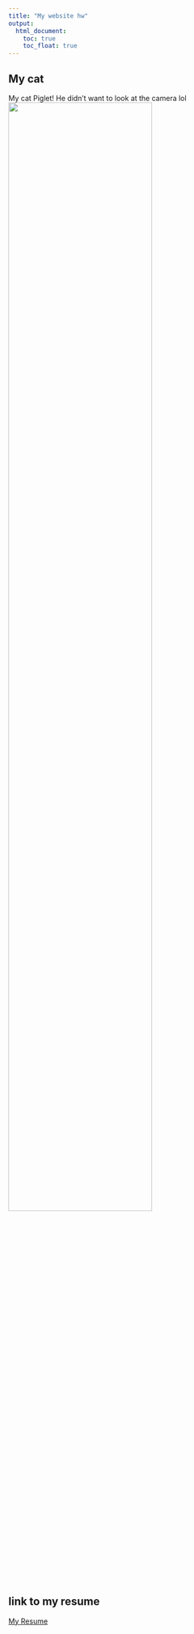 ```yaml
---
title: "My website hw"
output: 
  html_document:
    toc: true
    toc_float: true
---
```


## My cat
My cat Piglet! He didn't want to look at the camera lol
<img src="image/cat.jpeg" style= "width:75%">






## link to my resume
[My Resume](resume.html)
